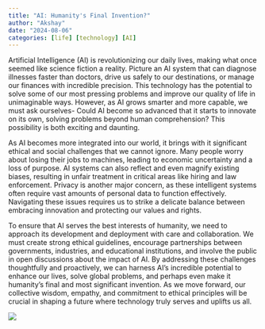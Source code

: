 ```yaml
---
title: "AI: Humanity's Final Invention?"
author: "Akshay"
date: "2024-08-06"
categories: [life] [technology] [AI]
---
```


Artificial Intelligence (AI) is revolutionizing our daily lives, making what once seemed like science fiction a reality. Picture an AI system that can diagnose illnesses faster than doctors, drive us safely to our destinations, or manage our finances with incredible precision. This technology has the potential to solve some of our most pressing problems and improve our quality of life in unimaginable ways. However, as AI grows smarter and more capable, we must ask ourselves- Could AI become so advanced that it starts to innovate on its own, solving problems beyond human comprehension? This possibility is both exciting and daunting.

As AI becomes more integrated into our world, it brings with it significant ethical and social challenges that we cannot ignore. Many people worry about losing their jobs to machines, leading to economic uncertainty and a loss of purpose. AI systems can also reflect and even magnify existing biases, resulting in unfair treatment in critical areas like hiring and law enforcement. Privacy is another major concern, as these intelligent systems often require vast amounts of personal data to function effectively. Navigating these issues requires us to strike a delicate balance between embracing innovation and protecting our values and rights.

To ensure that AI serves the best interests of humanity, we need to approach its development and deployment with care and collaboration. We must create strong ethical guidelines, encourage partnerships between governments, industries, and educational institutions, and involve the public in open discussions about the impact of AI. By addressing these challenges thoughtfully and proactively, we can harness AI's incredible potential to enhance our lives, solve global problems, and perhaps even make it humanity's final and most significant invention. As we move forward, our collective wisdom, empathy, and commitment to ethical principles will be crucial in shaping a future where technology truly serves and uplifts us all.

![](AI_20230215_new module_1200x580.jpg)
